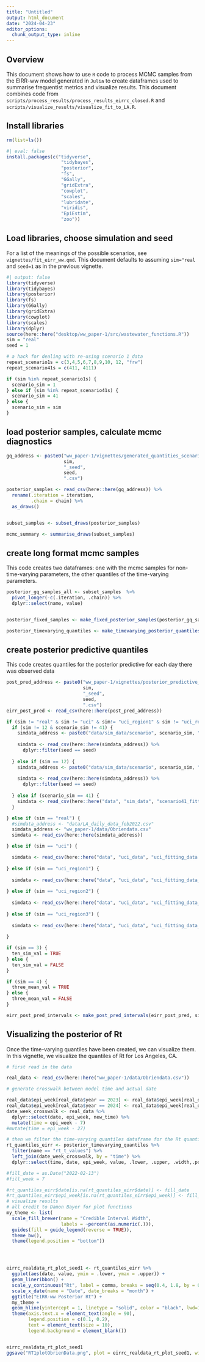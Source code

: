 ```yaml
---
title: "Untitled"
output: html_document
date: "2024-04-23"
editor_options: 
  chunk_output_type: inline
---
```


## Overview

This document shows how to use `R` code to process MCMC samples from the EIRR-ww model generated in `Julia` to create dataframes used to summarise frequentist metrics and visualize results. This document combines code from `scripts/process_results/process_results_eirrc_closed.R` and `scripts/visualize_results/visualize_fit_to_LA.R`.

## Install libraries

```r
rm(list=ls())
```

```r
#| eval: false
install.packages(c("tidyverse", 
                    "tidybayes",
                    "posterior",
                    "fs", 
                    "GGally",
                    "gridExtra",
                    "cowplot",
                    "scales",
                    "lubridate",
                    "viridis",
                    "EpiEstim",
                    "zoo"))
```

## Load libraries, choose simulation and seed

For a list of the meanings of the possible scenarios, see `vignettes/fit_eirr_ww.qmd`. This document defaults to assuming `sim="real` and `seed=1` as in the previous vignette.

```r
#| output: false
library(tidyverse)
library(tidybayes)
library(posterior)
library(fs)
library(GGally)
library(gridExtra)
library(cowplot)
library(scales)
library(dplyr)
source(here::here("desktop/ww_paper-1/src/wastewater_functions.R"))
sim = "real"
seed = 1

# a hack for dealing with re-using scenario 1 data
repeat_scenario1s = c(3,4,5,6,7,8,9,10, 12, "frw")
repeat_scenario41s = c(411, 4111)

if (sim %in% repeat_scenario1s) {
  scenario_sim = 1
} else if (sim %in% repeat_scenario41s) {
  scenario_sim = 41
} else {
  scenario_sim = sim
}


```

## load posterior samples, calculate mcmc diagnostics

```r
gq_address <- paste0("ww_paper-1/vignettes/generated_quantities_scenario", 
                     sim, 
                     "_seed", 
                     seed,
                     ".csv")

posterior_samples <- read_csv(here::here(gq_address)) %>%
  rename(.iteration = iteration,
         .chain = chain) %>%
  as_draws()


subset_samples <- subset_draws(posterior_samples)

mcmc_summary <- summarise_draws(subset_samples)

```

## create long format mcmc samples

This code creates two dataframes: one with the mcmc samples for non-time-varying parameters, the other quantiles of the time-varying parameters.

```r
posterior_gq_samples_all <- subset_samples  %>%
  pivot_longer(-c(.iteration, .chain)) %>%
  dplyr::select(name, value)


posterior_fixed_samples <- make_fixed_posterior_samples(posterior_gq_samples_all)

posterior_timevarying_quantiles <- make_timevarying_posterior_quantiles(posterior_gq_samples_all)

```

## create posterior predictive quantiles

This code creates quantiles for the posterior predictive for each day there was observed data

```r
post_pred_address <- paste0("ww_paper-1/vignettes/posterior_predictive_scenario",
                            sim,
                            "_seed",
                            seed,
                            ".csv")
eirr_post_pred <- read_csv(here::here(post_pred_address))

if (sim != "real" & sim != "uci" & sim!= "uci_region1" & sim != "uci_region2" & sim != "uci_region3") {
  if (sim != 12 & scenario_sim != 41) {
    simdata_address <- paste0("data/sim_data/scenario", scenario_sim, "_fitted_genecount_obsdata.csv")
    
    simdata <- read_csv(here::here(simdata_address)) %>%
      dplyr::filter(seed == seed)
    
  } else if (sim == 12) {
    simdata_address <- paste0("data/sim_data/scenario", scenario_sim, "_lump2data_seiirr_100sims.csv")
    
    simdata <- read_csv(here::here(simdata_address)) %>%
      dplyr::filter(seed == seed)
    
  } else if (scenario_sim == 41) {
    simdata <- read_csv(here::here("data", "sim_data", "scenario41_fitted_obsdata.csv")) 
  }

} else if (sim == "real") {
  #simdata_address <- "data/LA_daily_data_feb2022.csv"
  simdata_address <- "ww_paper-1/data/Obriendata.csv"
  simdata <- read_csv(here::here(simdata_address))

} else if (sim == "uci") {

  simdata <- read_csv(here::here("data", "uci_data", "uci_fitting_data.csv"))
  
} else if (sim == "uci_region1") {
  
  simdata <- read_csv(here::here("data", "uci_data", "uci_fitting_data_region1.csv"))
  
} else if (sim == "uci_region2") {
  
  simdata <- read_csv(here::here("data", "uci_data", "uci_fitting_data_region2.csv"))
  
} else if (sim == "uci_region3") {
  
  simdata <- read_csv(here::here("data", "uci_data", "uci_fitting_data_region3.csv"))
  
}

if (sim == 3) {
  ten_sim_val = TRUE
} else {
  ten_sim_val = FALSE
}

if (sim == 4) {
  three_mean_val = TRUE
} else {
  three_mean_val = FALSE
}

eirr_post_pred_intervals <- make_post_pred_intervals(eirr_post_pred, simdata, ten_sim = ten_sim_val, three_mean = FALSE)
```

## Visualizing the posterior of Rt

Once the time-varying quantiles have been created, we can visualize them. In this vignette, we visualize the quantiles of Rt for Los Angeles, CA.

```r
# first read in the data

real_data <- read_csv(here::here("ww_paper-1/data/Obriendata.csv"))

# generate crosswalk between model time and actual date

real_data$epi_week[real_data$year == 2023] <- real_data$epi_week[real_data$year == 2023] + 52
real_data$epi_week[real_data$year == 2024] <- real_data$epi_week[real_data$year == 2024] + 104
date_week_crosswalk <- real_data %>% 
  dplyr::select(date, epi_week, new_time) %>%
  mutate(time = epi_week - 7)
#mutate(time = epi_week - 27)

# then we filter the time-varying quantiles dataframe for the Rt quantiles and visualize
rt_quantiles_eirr <- posterior_timevarying_quantiles %>%
  filter(name == "rt_t_values") %>%
  left_join(date_week_crosswalk, by = "time") %>%
  dplyr::select(time, date, epi_week, value, .lower, .upper, .width,.point, .interval) 

#fill_date = as.Date("2022-02-13")
#fill_week = 7

#rt_quantiles_eirr$date[is.na(rt_quantiles_eirr$date)] <- fill_date
#rt_quantiles_eirr$epi_week[is.na(rt_quantiles_eirr$epi_week)] <- fill_week
# visualize results
# all credit to Damon Bayer for plot functions 
my_theme <- list(
  scale_fill_brewer(name = "Credible Interval Width",
                    labels = ~percent(as.numeric(.))),
  guides(fill = guide_legend(reverse = TRUE)),
  theme_bw(),
  theme(legend.position = "bottom"))




eirrc_realdata_rt_plot_seed1 <- rt_quantiles_eirr %>%
  ggplot(aes(date, value, ymin = .lower, ymax = .upper)) +
  geom_lineribbon() +
  scale_y_continuous("Rt", label = comma, breaks = seq(0.4, 1.8, by = 0.2), limits = c(0.4,1.8)) +
  scale_x_date(name = "Date", date_breaks = "month") +
  ggtitle("EIRR-ww Posterior Rt") +
  my_theme + 
  geom_hline(yintercept = 1, linetype = "solid", color = "black", lwd=1) +  # Add horizontal line 
  theme(axis.text.x = element_text(angle = 90),
        legend.position = c(0.1, 0.2),
        text = element_text(size = 10),
        legend.background = element_blank())


eirrc_realdata_rt_plot_seed1
ggsave("RT1plotObrienData.png", plot = eirrc_realdata_rt_plot_seed1, width = 15, height = 6)

```

